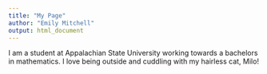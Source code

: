 ```yaml
---
title: "My Page"
author: "Emily Mitchell"
output: html_document
---
```


I am a student at Appalachian State University working towards a bachelors in mathematics. I love being outside and cuddling with my hairless cat, Milo!



